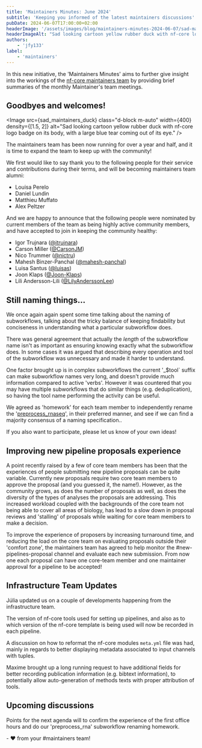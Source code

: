 ```yaml
---
title: 'Maintainers Minutes: June 2024'
subtitle: 'Keeping you informed of the latest maintainers discussions'
pubDate: 2024-06-07T17:00:00+02:00
headerImage: '/assets/images/blog/maintainers-minutes-2024-06-07/sad-maintainers-duck.png'
headerImageAlt: "Sad looking cartoon yellow rubber duck with nf-core logo badge on it's body, with a large blue tear coming out of it's eye."
authors:
    - 'jfy133'
label:
    - 'maintainers'
---
```



In this new initiative, the 'Maintainers Minutes' aims to further give insight into the workings of the [nf-core maintainers team](/governance#maintainers) by providing brief summaries of the monthly Maintainer's team meetings.

## Goodbyes and welcomes!

<Image
    src={sad_maintainers_duck}
    class="d-block m-auto"
    width={400}
    density={[1.5, 2]}
    alt="Sad looking cartoon yellow rubber duck with nf-core logo badge on its body, with a large blue tear coming out of its eye."
/>

The maintainers team has been now running for over a year and half, and it is time to expand the team to keep up with the community!

We first would like to say thank you to the following people for their service and contributions during their terms, and will be becoming maintainers team alumni:

-   Louisa Perelo
-   Daniel Lundin
-   Matthieu Muffato
-   Alex Peltzer

And we are happy to announce that the following people were nominated by current members of the team as being highly active community members, and have accepted to join in keeping the community healthy:

-   Igor Trujnara ([@itrujnara](https://github.com/itrujnara))
-   Carson Miller ([@CarsonJM](https://github.com/CarsonJM))
-   Nico Trummer ([@nictru](https://github.com/nictru))
-   Mahesh Binzer-Panchal ([@mahesh-panchal](https://github.com/mahesh-panchal))
-   Luisa Santus ([@luisas](https://github.com/luisas))
-   Joon Klaps ([@Joon-Klaps](https://github.com/Joon-Klaps))
-   Lili Andersson-Lili ([@LilyAnderssonLee](https://github.com/LilyAnderssonLee))

## Still naming things...

We once again again spent some time talking about the naming of subworkflows, talking about the tricky balance of keeping findability but conciseness in understanding what a particular subworkflow does.

There was general agreement that actually the _length_ of the subworkflow name isn't as important as ensuring knowing exactly what the subworkflow does.
In some cases it was argued that describing every operation and tool of the subworkflow was unnecessary and made it harder to understand.

One factor brought up is in complex subworkflows the current '\_$tool` suffix can make subworkflow names very long, and doesn't provide much information compared to active 'verbs'.
However it was countered that you may have multiple subworkflows that do similar things (e.g. deduplication), so having the tool name performing the activity can be useful.

We agreed as 'homework' for each team member to independently rename the '[preprocess_rnaseq](https://github.com/nf-core/modules/blob/master/subworkflows/nf-core/preprocess_rnaseq/main.nf)', in their preferred manner, and see if we can find a majority consensus of a naming specification..

If you also want to participate, please let us know of your own ideas!

## Improving new pipeline proposals experience

A point recently raised by a few of core team members has been that the experiences of people submitting new pipeline proposals can be quite variable.
Currently new proposals require two core team members to approve the proposal (and you guessed it, the name!).
However, as the community grows, as does the number of proposals as well, as does the diversity of the types of analyses the proposals are addressing.
This increased workload coupled with the backgrounds of the core team not being able to cover all areas of biology, has lead to a slow down in proposal reviews and 'stalling' of proposals while waiting for core team members to make a decision.

To improve the experience of proposers by increasing turnaround time, and reducing the load on the core team on evaluating proposals outside their 'comfort zone', the maintainers team has agreed to help monitor the #new-pipelines-proposal channel and evaluate each new submission.
From now one each proposal can have one core-team member and one maintainer approval for a pipeline to be accepted!

## Infrastructure Team Updates

Júlia updated us on a couple of developments happening from the infrastructure team.

The version of nf-core tools used for setting up pipelines, and also as to which version of the nf-core template is being used will now be recorded in each pipeline.

A discussion on how to reformat the nf-core modules `meta.yml` file was had, mainly in regards to better displaying metadata associated to input channels with tuples.

Maxime brought up a long running request to have additional fields for better recording publication information (e.g. bibtext information), to potentially allow auto-generation of methods texts with proper attribution of tools.

## Upcoming discussions

Points for the next agenda will to confirm the experience of the first office hours and do our 'preprocess_rna' subworkflow renaming homework.

\- :heart: from your #maintainers team!
